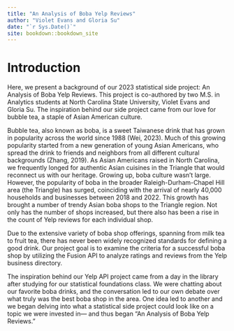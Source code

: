 ```yaml
--- 
title: "An Analysis of Boba Yelp Reviews"
author: "Violet Evans and Gloria Su"
date: "`r Sys.Date()`"
site: bookdown::bookdown_site
---
```


# Introduction
Here, we present a background of our 2023 statistical side project: An Analysis of Boba Yelp Reviews. This project is co-authored by two M.S. in Analytics students at North Carolina State University, Violet Evans and Gloria Su. The inspiration behind our side project came from our love for bubble tea, a staple of Asian American culture. 

Bubble tea, also known as boba, is a sweet Taiwanese drink that has grown in popularity across the world since 1988 (Wei, 2023). Much of this growing popularity started from a new generation of young Asian Americans, who spread the drink to friends and neighbors from all different cultural backgrounds (Zhang, 2019). As Asian Americans raised in North Carolina, we frequently longed for authentic Asian cuisines in the Triangle that would reconnect us with our heritage. Growing up, boba culture wasn't large. However, the popularity of boba in the broader Raleigh-Durham-Chapel Hill area (the Triangle) has surged, coinciding with the arrival of nearly 40,000 households and businesses between 2018 and 2022. This growth has brought a number of trendy Asian boba shops to the Triangle region. Not only has the number of shops increased, but there also has been a rise in the count of Yelp reviews for each individual shop.

Due to the extensive variety of boba shop offerings, spanning from milk tea to fruit tea, there has never been widely recognized standards for defining a good drink. Our project goal is to examine the criteria for a successful boba shop by utilizing the Fusion API to analyze ratings and reviews from the Yelp business directory.

The inspiration behind our Yelp API project came from a day in the library after studying for our statistical foundations class. We were chatting about our favorite boba drinks, and the conversation led to our own debate over what truly was the best boba shop in the area. One idea led to another and we began delving into what a statistical side project could look like on a topic we were invested in— and thus began “An Analysis of Boba Yelp Reviews.”

